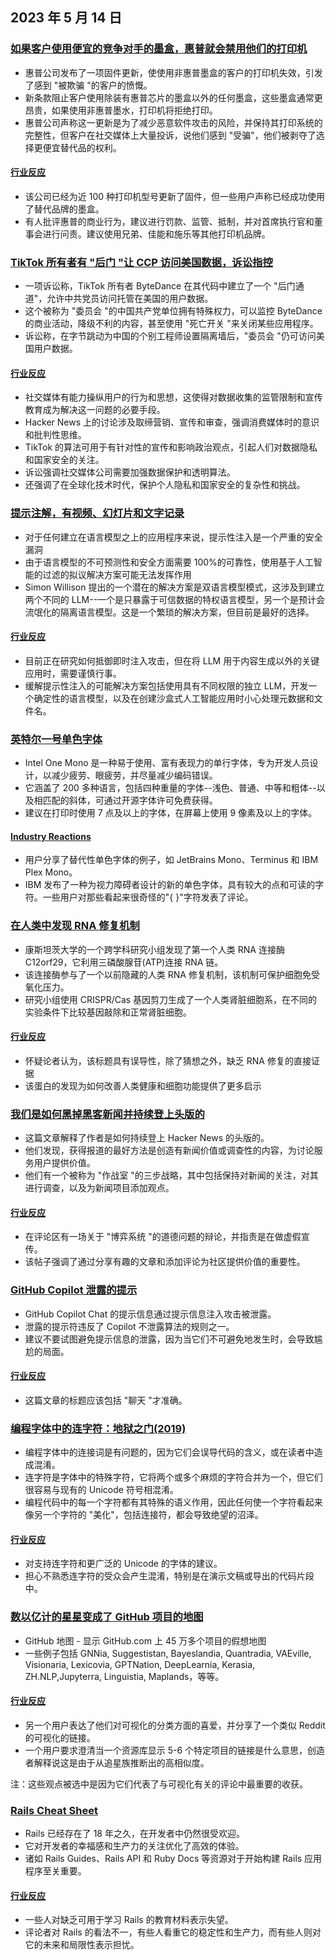 

<CallToAction />

<Steps>

## 2023 年 5 月 14 日

### [如果客户使用便宜的竞争对手的墨盒，惠普就会禁用他们的打印机](https://www.telegraph.co.uk/money/consumer-affairs/hp-printers-computers-ink-cartridges-rivals/)

- 惠普公司发布了一项固件更新，使使用非惠普墨盒的客户的打印机失效，引发了感到 "被欺骗 "的客户的愤慨。
- 新条款阻止客户使用除装有惠普芯片的墨盒以外的任何墨盒，这些墨盒通常更昂贵，如果使用非惠普墨水，打印机将拒绝打印。
- 惠普公司声称这一更新是为了减少恶意软件攻击的风险，并保持其打印系统的完整性，但客户在社交媒体上大量投诉，说他们感到 "受骗"，他们被剥夺了选择更便宜替代品的权利。

#### [行业反应](http://news.ycombinator.com/item?id=35930518)

- 该公司已经为近 100 种打印机型号更新了固件，但一些用户声称已经成功使用了替代品牌的墨盒。
- 有人批评惠普的商业行为，建议进行罚款、监管、抵制，并对首席执行官和董事会进行问责。建议使用兄弟、佳能和施乐等其他打印机品牌。

### [TikTok 所有者有 "后门 "让 CCP 访问美国数据，诉讼指控](https://www.businessinsider.com/new-lawsuit-alleges-tiktok-owner-let-ccp-access-user-data-2023-5)

- 一项诉讼称，TikTok 所有者 ByteDance 在其代码中建立了一个 "后门通道"，允许中共党员访问托管在美国的用户数据。
- 这个被称为 "委员会 "的中国共产党单位拥有特殊权力，可以监控 ByteDance 的商业活动，降级不利的内容，甚至使用 "死亡开关 "来关闭某些应用程序。
- 诉讼称，在字节跳动为中国的个别工程师设置隔离墙后，"委员会 "仍可访问美国用户数据。

#### [行业反应](http://news.ycombinator.com/item?id=35929348)

- 社交媒体有能力操纵用户的行为和思想，这使得对数据收集的监管限制和宣传教育成为解决这一问题的必要手段。
- Hacker News 上的讨论涉及取缔营销、宣传和审查，强调消费媒体时的意识和批判性思维。
- TikTok 的算法可用于有针对性的宣传和影响政治观点，引起人们对数据隐私和国家安全的关注。
- 诉讼强调社交媒体公司需要加强数据保护和透明算法。
- 还强调了在全球化技术时代，保护个人隐私和国家安全的复杂性和挑战。

### [提示注解，有视频、幻灯片和文字记录](https://simonwillison.net/2023/May/2/prompt-injection-explained/)

- 对于任何建立在语言模型之上的应用程序来说，提示性注入是一个严重的安全漏洞
- 由于语言模型的不可预测性和安全方面需要 100%的可靠性，使用基于人工智能的过滤的拟议解决方案可能无法发挥作用
- Simon Willison 提出的一个潜在的解决方案是双语言模型模式，这涉及到建立两个不同的 LLM--一个是只暴露于可信数据的特权语言模型，另一个是预计会流氓化的隔离语言模型。这是一个繁琐的解决方案，但目前是最好的选择。

#### [行业反应](http://news.ycombinator.com/item?id=35929122)

- 目前正在研究如何抵御即时注入攻击，但在将 LLM 用于内容生成以外的关键应用时，需要谨慎行事。
- 缓解提示性注入的可能解决方案包括使用具有不同权限的独立 LLM，开发一个确定性的语言模型，以及在创建沙盒式人工智能应用时小心处理元数据和文件名。

### [英特尔一号单色字体](https://github.com/intel/intel-one-mono)

- Intel One Mono 是一种易于使用、富有表现力的单行字体，专为开发人员设计，以减少疲劳、眼疲劳，并尽量减少编码错误。
- 它涵盖了 200 多种语言，包括四种重量的字体--浅色、普通、中等和粗体--以及相匹配的斜体，可通过开源字体许可免费获得。
- 建议在打印时使用 7 点及以上的字体，在屏幕上使用 9 像素及以上的字体。

#### [Industry Reactions](http://news.ycombinator.com/item?id=35925124)

- 用户分享了替代性单色字体的例子，如 JetBrains Mono、Terminus 和 IBM Plex Mono。
- IBM 发布了一种为视力障碍者设计的新的单色字体，具有较大的点和可读的字符。一些用户对那些看起来很奇怪的"{ }"字符发表了评论。

### [在人类中发现 RNA 修复机制](https://phys.org/news/2023-04-hidden-rna-mechanism-humans.html)

- 康斯坦茨大学的一个跨学科研究小组发现了第一个人类 RNA 连接酶 C12orf29，它利用三磷酸腺苷(ATP)连接 RNA 链。
- 该连接酶参与了一个以前隐藏的人类 RNA 修复机制，该机制可保护细胞免受氧化压力。
- 研究小组使用 CRISPR/Cas 基因剪刀生成了一个人类肾脏细胞系，在不同的实验条件下比较基因敲除和正常肾脏细胞。

#### [行业反应](http://news.ycombinator.com/item?id=35924495)

- 怀疑论者认为，该标题具有误导性，除了猜想之外，缺乏 RNA 修复的直接证据
- 该蛋白的发现为如何改善人类健康和细胞功能提供了更多启示

### [我们是如何黑掉黑客新闻并持续登上头版的](https://www.indiehackers.com/post/how-to-hack-hacker-news-and-consistently-hit-the-front-page-56b4a04e12)

- 这篇文章解释了作者是如何持续登上 Hacker News 的头版的。
- 他们发现，获得报道的最好方法是创造有新闻价值或调查性的内容，为讨论服务用户提供价值。
- 他们有一个被称为 "作战室 "的三步战略，其中包括保持对新闻的关注，对其进行调查，以及为新闻项目添加观点。

#### [行业反应](http://news.ycombinator.com/item?id=35929794)

- 在评论区有一场关于 "博弈系统 "的道德问题的辩论，并指责是在做虚假宣传。
- 该帖子强调了通过分享有趣的文章和添加评论为社区提供价值的重要性。

### [GitHub Copilot 泄露的提示](https://simonwillison.net/2023/May/12/github-copilot-chat-leaked-prompt/)

- GitHub Copilot Chat 的提示信息通过提示信息注入攻击被泄露。
- 泄露的提示符违反了 Copilot 不泄露算法的规则之一。
- 建议不要试图避免提示信息的泄露，因为当它们不可避免地发生时，会导致尴尬的局面。

#### [行业反应](http://news.ycombinator.com/item?id=35924293)

- 这篇文章的标题应该包括 "聊天 "才准确。

### [编程字体中的连字符：地狱之门(2019)](https://practicaltypography.com/ligatures-in-programming-fonts-hell-no.html)

- 编程字体中的连接词是有问题的，因为它们会误导代码的含义，或在读者中造成混淆。
- 连字符是字体中的特殊字符，它将两个或多个麻烦的字符合并为一个，但它们很容易与现有的 Unicode 符号相混淆。
- 编程代码中的每一个字符都有其特殊的语义作用，因此任何使一个字符看起来像另一个字符的 "美化"，包括连接符，都会导致绝望的沼泽。

#### [行业反应](http://news.ycombinator.com/item?id=35925821)

- 对支持连字符和更广泛的 Unicode 的字体的建议。
- 担心不熟悉连字符的受众会产生混淆，特别是在演示文稿或导出的代码片段中。

### [数以亿计的星星变成了 GitHub 项目的地图](https://anvaka.github.io/map-of-github/)

- GitHub 地图 - 显示 GitHub.com 上 45 万多个项目的假想地图
- 一些例子包括 GNNia, Suggestistan, Bayeslandia, Quantradia, VAEville, Visionaria, Lexicovia, GPTNation, DeepLearnia, Kerasia, ZH.NLP,Jupyterra, Linguistia, Maplands，等等。

#### [行业反应](http://news.ycombinator.com/item?id=35931402)

- 另一个用户表达了他们对可视化的分类方面的喜爱，并分享了一个类似 Reddit 的可视化的链接。
- 一个用户要求澄清当一个资源库显示 5-6 个特定项目的链接是什么意思，创造者解释说这是由于从追星族推断出的高相似度。

注：这些观点被选中是因为它们代表了与可视化有关的评论中最重要的收获。

### [Rails Cheat Sheet](https://fly.io/ruby-dispatch/welcome-to-rails-cheat-sheet/)

- Rails 已经存在了 18 年之久，在开发者中仍然很受欢迎。
- 它对开发者的幸福感和生产力的关注优化了高效的体验。
- 诸如 Rails Guides、Rails API 和 Ruby Docs 等资源对于开始构建 Rails 应用程序至关重要。

#### [行业反应](http://news.ycombinator.com/item?id=35927813)

- 一些人对缺乏可用于学习 Rails 的教育材料表示失望。
- 评论者对 Rails 的看法不一，有些人看重它的稳定性和生产力，而有些人则对它的未来和局限性表示担忧。

</Steps>
